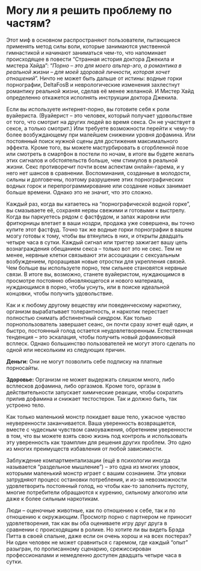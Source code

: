 # Могу ли я решить проблему по частям?

Этот миф в основном распространяют пользователи, пытающиеся применять метод силы воли, которые занимаются умственной гимнастикой и начинают заниматься чем-то, что напоминает происходящее в повести "Странная история доктора Джекила и мистера Хайда": "*Порно -- это для моего альтер-эго, а романтика в реальной жизни -- для моей здоровой личности, которая хочет отношений*". Ничто не может быть дальше от истины: водные горки порнографии, DeltaFosB и неврологические изменения захлестнут романтику реальной жизни, сделав её менее желанной. И Мистер Хайд определенно откажется исполнять инструкции доктора Джекила.

Если вы используете интернет-порно, вы готовите себя к роли вуайериста. (Вуайерист -- это человек, который получает удовольствие от того, что смотрит на других людей во время секса. Он не участвует в сексе, а только смотрит.) Или требуете возможности перейти к чему-то более возбуждающему при малейшем снижении уровня дофамина. Или постоянный поиск нужной сцены для достижения максимального эффекта. Кроме того, вы можете мастурбировать в сгорбленной позе или смотреть в смартфон в постели по ночам, в итоге вы будете желать этих сигналов и обстоятельств больше, чем стимулов в реальной жизни. Секс противоречит почти всем аспектам онлайн-гарема, и у него нет шансов в сравнении. Воспоминания, созданные в молодости, сильны и долговечны, поэтому разрушение этих порнографических водных горок и перепрограммирование или создание новых занимает больше времени. Однако это не значит, что это сложно.

Каждый раз, когда вы катаетесь на "порнографической водной горке", вы смазываете её, сохраняя нервы свежими и готовыми к выстрелу. Когда вы паркуетесь рядом с фастфудом, и запах жаровни или фритюрницы влетает в ваши ноздри, продажа уже совершена, вы точно купите этот фастфуд. Точно так же водные горки порнографии в вашем мозгу готовы к тому, чтобы вы втянулись в них, и открыты двадцать четыре часа в сутки. Каждый сигнал или триггер зажигает вашу цепь вознаграждения обещанием секса -- только вот это не секс. Тем не менее, нервные клетки связывают эти ассоциации с сексуальным возбуждением, проращивая новые отростки для укрепления связей. Чем больше вы используете порно, тем сильнее становятся нервные связи. В итоге вы, возможно, станете вуайеристом, нуждающимся в просмотре постоянно обновляющегося и нового материала, нуждающимся в порно, чтобы уснуть, или в поиске идеальной концовки, чтобы получить удовольствие.

Как и к любому другому веществу или поведенческому наркотику, организм вырабатывает толерантность, и наркотик перестает полностью снимать абстинентный синдром. Как только порнопользователь завершает сеанс, он почти сразу хочет ещё один, и быстро, постоянный голод остается неудовлетворенным. Естественная тенденция -- это эскалация, чтобы получить новый дофаминовый всплеск. Однако большинство пользователей не могут этого сделать по одной или нескольким из следующих причин.

**Деньги:** Они не могут позволить себе подписку на платные порносайты.

**Здоровье:** Организм не может выдержать слишком много, либо всплесков дофамина, либо оргазмов. Кроме того, оргазм в действительности запускает химические реакции, чтобы сократить прилив дофамина и снижает тестостерон. Так и должно быть, так устроено тело.

Как только маленький монстр покидает ваше тело, ужасное чувство неуверенности заканчивается. Ваша уверенность возвращается, вместе с чудесным чувством самоуважения, обретением уверенности в том, что вы можете взять свою жизнь под контроль и использовать эту уверенность как трамплин для решения других проблем. Это одно из многих преимуществ избавления от любой зависимости.

Заблуждение компартментализации (ещё в психологии иногда называется "раздельное мышление") -- это одна из многих уловок, которыми маленький монстр играет с вашим сознанием. Эти уловки затрудняют процесс остановки потребления, и из-за невозможности удовлетворить постоянный голод, но чтобы как-то заполнить пустоту, многие потребители обращаются к курению, сильному алкоголю или даже к более сильным наркотикам.

Люди -- оценочные животные, как по отношению к себе, так и по отношению к окружающим. Просмотр порно с партнером не приносит удовлетворения, так как вы оба оцениваете игру друг друга в сравнении с происходящим в ролике. Но хотите ли вы видеть Брэда Питта в своей спальне, даже если он очень хорош и на всех постерах? Ни один человек не может сравниться с гаремом, где каждый "опыт" разыгран, по прописанному сценарию, срежиссирован профессионалами и немедленно доступен двадцать четыре часа в сутки.
